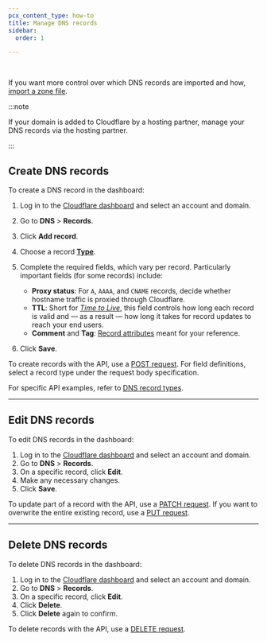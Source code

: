 ```yaml
---
pcx_content_type: how-to
title: Manage DNS records
sidebar:
  order: 1

---
```



<Render file="dns-scan-intro" /> <br />

<Render file="dns-scan-note" />

<Render file="dns-scan-procedure" />

If you want more control over which DNS records are imported and how, [import a zone file](/dns/manage-dns-records/how-to/import-and-export/#import-records).

:::note


If your domain is added to Cloudflare by a hosting partner, manage your DNS records via the hosting partner.


:::

## Create DNS records

<Tabs> <TabItem label="dashboard">

To create a DNS record in the dashboard:

1. Log in to the [Cloudflare dashboard](https://dash.cloudflare.com/login) and select an account and domain.

2. Go to **DNS** > **Records**.

3. Click **Add record**.

4. Choose a record [**Type**](/dns/manage-dns-records/reference/dns-record-types/).

5. Complete the required fields, which vary per record. Particularly important fields (for some records) include:
   * **Proxy status**: For `A`, `AAAA`, and `CNAME` records, decide whether hostname traffic is <GlossaryTooltip term="proxy status" link="/dns/manage-dns-records/reference/proxied-dns-records/">proxied through Cloudflare</GlossaryTooltip>.
   * **TTL**: Short for [*Time to Live*](/dns/manage-dns-records/reference/ttl/), this field controls how long each record is valid and — as a result — how long it takes for record updates to reach your end users.
   * **Comment** and **Tag**: [Record attributes](/dns/manage-dns-records/reference/record-attributes/) meant for your reference.

6. Click **Save**.

</TabItem>

<TabItem label="api">

To create records with the API, use a [POST request](/api/operations/dns-records-for-a-zone-create-dns-record). For field definitions, select a record type under the request body specification.

For specific API examples, refer to [DNS record types](/dns/manage-dns-records/reference/dns-record-types/).

</TabItem> </Tabs>

***

## Edit DNS records

<Tabs> <TabItem label="dashboard">

To edit DNS records in the dashboard:

1. Log in to the [Cloudflare dashboard](https://dash.cloudflare.com/login) and select an account and domain.
2. Go to **DNS** > **Records**.
3. On a specific record, click **Edit**.
4. Make any necessary changes.
5. Click **Save**.

</TabItem>

<TabItem label="api">

To update part of a record with the API, use a [PATCH request](/api/operations/dns-records-for-a-zone-patch-dns-record). If you want to overwrite the entire existing record, use a [PUT request](/api/operations/dns-records-for-a-zone-update-dns-record).

</TabItem> </Tabs>

***

## Delete DNS records

<Tabs> <TabItem label="dashboard">

To delete DNS records in the dashboard:

1. Log in to the [Cloudflare dashboard](https://dash.cloudflare.com/login) and select an account and domain.
2. Go to **DNS** > **Records**.
3. On a specific record, click **Edit**.
4. Click **Delete**.
5. Click **Delete** again to confirm.

</TabItem>

<TabItem label="api">

To delete records with the API, use a [DELETE request](/api/operations/dns-records-for-a-zone-delete-dns-record).

</TabItem> </Tabs>
